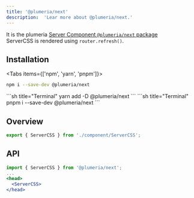 ```yaml
---
title: '@plumeria/next'
description:  'Lear more about @plumeria/next.'
---
```


It is the plumeria [Server Component `@plumeria/next` package](https://www.npmjs.com/package/@plumeria/next)  
ServerCSS is rendered using `router.refresh()`.

## Installation
<Tabs items={['npm',  'yarn', 'pnpm']}>
<Tab>
```sh title="Terminal"
npm i --save-dev @plumeria/next
```
</Tab>
<Tab>
```sh title="Terminal"
yarn add -D @plumeria/next
```
</Tab>
<Tab>
```sh title="Terminal"
pnpm i --save-dev @plumeria/next
```
</Tab>
</Tabs>

## Overview
```ts
export { ServerCSS } from './component/ServerCSS';
```

## API
```jsx
import { ServerCSS } from '@plumeria/next';
...
<head>
  <ServerCSS>
</head>
```

<Cards>
  <Card title="See more about Installation" href="/docs/getting-started/installation" />
  <Card title="See more about ServerCSS" href="/docs/reference/servercss" />
</Cards>